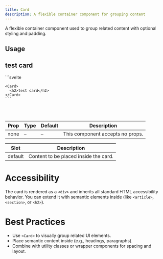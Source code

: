 ```yaml
---
title: Card
description: A flexible container component for grouping content
---
```


A flexible container component used to group related content with optional styling and padding.

## Usage

<Tabs>
  <TabItem label="Demo">
    <Card>
      <h2>test card</h2>
    </Card>
  </TabItem>
  <TabItem label="Code">
    ```svelte
    <script lang="ts">
      import { Card } from "@dxdns/svelte-components"
    </script>

    <Card>
      <h2>test card</h2>
    </Card>
    ```
  </TabItem>
</Tabs>

<br />
<br />

| Prop  | Type     | Default | Description                          |
|-------|----------|---------|--------------------------------------|
| none  | –        | –       | This component accepts no props.     |

| Slot     | Description                         |
|----------|-------------------------------------|
| default  | Content to be placed inside the card. |

# Accessibility

The card is rendered as a `<div>` and inherits all standard HTML accessibility behavior. You can extend it with semantic elements inside (like `<article>`, `<section>`, or `<h2>`).

# Best Practices

- Use `<Card>` to visually group related UI elements.
- Place semantic content inside (e.g., headings, paragraphs).
- Combine with utility classes or wrapper components for spacing and layout.